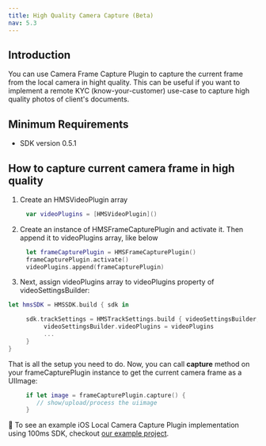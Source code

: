 ```yaml
---
title: High Quality Camera Capture (Beta)
nav: 5.3
---
```


## Introduction

You can use Camera Frame Capture Plugin to capture the current frame from the local camera in hight quality. This can be useful if you want to implement a remote KYC (know-your-customer) use-case to capture high quality photos of client's documents.

## Minimum Requirements

-   SDK version 0.5.1

## How to capture current camera frame in high quality

1. Create an HMSVideoPlugin array

```swift
     var videoPlugins = [HMSVideoPlugin]()
```

2. Create an instance of HMSFrameCapturePlugin and activate it. Then append it to videoPlugins array, like below

```swift
     let frameCapturePlugin = HMSFrameCapturePlugin()
     frameCapturePlugin.activate()
     videoPlugins.append(frameCapturePlugin)
```

3. Next, assign videoPlugins array to videoPlugins property of videoSettingsBuilder:

```swift
let hmsSDK = HMSSDK.build { sdk in

     sdk.trackSettings = HMSTrackSettings.build { videoSettingsBuilder, audioSettingsBuilder in
          videoSettingsBuilder.videoPlugins = videoPlugins
          ...
     }
}
```

That is all the setup you need to do. Now, you can call **capture** method on your frameCapturePlugin instance to get the current camera frame as a UIImage:

```swift
     if let image = frameCapturePlugin.capture() {
        // show/upload/process the uiimage
     }
```

👀 To see an example iOS Local Camera Capture Plugin implementation using 100ms SDK, checkout [our example project](https://github.com/100mslive/100ms-ios-sdk/tree/main/Example).
